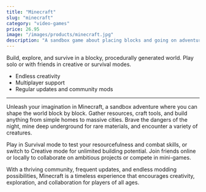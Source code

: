 ```yaml
---
title: "Minecraft"
slug: "minecraft"
category: "video-games"
price: 26.95
image: "/images/products/minecraft.jpg"
description: "A sandbox game about placing blocks and going on adventures."
---
```


Build, explore, and survive in a blocky, procedurally generated world. Play solo or with friends in creative or survival modes.

- Endless creativity
- Multiplayer support
- Regular updates and community mods

---

Unleash your imagination in Minecraft, a sandbox adventure where you can shape the world block by block. Gather resources, craft tools, and build anything from simple homes to massive cities. Brave the dangers of the night, mine deep underground for rare materials, and encounter a variety of creatures.

Play in Survival mode to test your resourcefulness and combat skills, or switch to Creative mode for unlimited building potential. Join friends online or locally to collaborate on ambitious projects or compete in mini-games.

With a thriving community, frequent updates, and endless modding possibilities, Minecraft is a timeless experience that encourages creativity, exploration, and collaboration for players of all ages.
